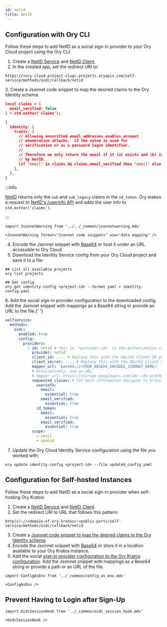 ```yaml
---
id: netid
title: NetID
---
```


## Configuration with Ory CLI

Follow these steps to add NetID as a social sign-in provider to your Ory Cloud
project using the Ory CLI:

1. Create a
   [NetID Service](https://developerzone.netid.dev/devportal/tutorial/services/)
   and
   [NetID Client](https://developerzone.netid.dev/devportal/tutorial/clients/).
2. In the created app, set the redirect URI to:

```shell
https://<ory-cloud-project-slug>.projects.oryapis.com/self-service/methods/oidc/callback/netid
```

<a name="mapping"></a>
3. Create a Jsonnet code snippet to map the desired claims to the Ory Identity
schema.

```json
local claims = {
  email_verified: false
} + std.extVar('claims');

{
  identity: {
    traits: {
      // Allowing unverified email addresses enables account
      // enumeration attacks,  if the value is used for
      // verification or as a password login identifier.
      //
      // Therefore we only return the email if it (a) exists and (b) is marked verified
      // by NetID.
      [if "email" in claims && claims.email_verified then "email" else null]: claims.email,
    },
  },
}
```

:::info

[NetID](https://developerzone.netid.dev/sso/) returns only the `sub` and
`sub_legacy` claims in the `id_token`. Ory makes a request to
[NetID's /userinfo API](https://developerzone.netid.dev/sso/#userinfo-endpoint)
and adds the user info to `std.extVar('claims')`.

:::

```mdx-code-block
import JsonnetWarning from '../../_common/jsonnetwarning.mdx'

<JsonnetWarning format="Jsonnet code snippets" use="data mapping" />
```

4. Encode the Jsonnet snippet with [Base64](https://www.base64encode.org/) or
   host it under an URL accessible to Ory Cloud.
5. Download the Identity Service config from your Ory Cloud project and save it
   to a file:

```shell
## List all available projects
ory list projects

## Get config
ory get identity-config <project-id> --format yaml > identity-config.yaml
```

<a name="config"></a>
6. Add the social sign-in provider configuration to the downloaded config. Add
the Jsonnet snippet with mappings as a Base64 string or provide an URL to the
file.{' '}

```yaml
selfservice:
  methods:
    oidc:
      enabled: true
      config:
        providers:
          - id: netid # this is `<provider-id>` in the Authorization callback URL. DO NOT CHANGE IT ONCE SET!
            provider: netid
            client_id: .... # Replace this with the OAuth2 Client ID provided by NetID
            client_secret: .... # Replace this with the OAuth2 Client Secret provided by NetID
            mapper_url: 'base64://<YOUR_BASE64_ENCODED_JSONNET_HERE>'
            # Alternatively, use an URL:
            # mapper_url: https://storage.googleapis.com/abc-cde-prd/9cac9717f007808bf17f22ce7f4295c739604b183f05ac4afb4t
            requested_claims: # for more information navigate to https://developerzone.netid.dev/sso/#claims-and-scopes
              userinfo:
                email:
                  essential: true
                email_verified:
                  essential: true
              id_token:
                email:
                  essential: true
                email_verified:
                  essential: true
            scope:
              - email
              - openid
```

7. Update the Ory Cloud Identity Service configuration using the file you worked
   with:

```shell
ory update identity-config <project-id> --file updated_config.yaml
```

## Configuration for Self-hosted Instances

Follow these steps to add NetID as a social sign-in provider when self-hosting
Ory Kratos:

1. Create a
   [NetID Service](https://developerzone.netid.dev/devportal/tutorial/services/)
   and
   [NetID Client](https://developerzone.netid.dev/devportal/tutorial/clients/).
2. Set the redirect URI to URL that follows this pattern:

```shell
http(s)://<domain-of-ory-kratos>:<public-port>/self-service/methods/oidc/callback/netid
```

3. Create a
   [Jsonnet code snippet to map the desired claims to the Ory Identity schema](#mapping).
4. Encode the Jsonnet snippet with [Base64](https://www.base64encode.org/) or
   store it in a location available to your Ory Kratos instance.
5. Add the social
   [sign-in provider configuration to the Ory Kratos configuration](#config).
   Add the Jsonnet snippet with mappings as a Base64 string or provide a path or
   an URL of the file.

```mdx-code-block
import ConfigAsEnv from '../_common/config_as_env.mdx'

<ConfigAsEnv />
```

## Prevent Having to Login after Sign-Up

```mdx-code-block
import OidcSessionHook from '../_common/oidc_session_hook.mdx'

<OidcSessionHook />
```
